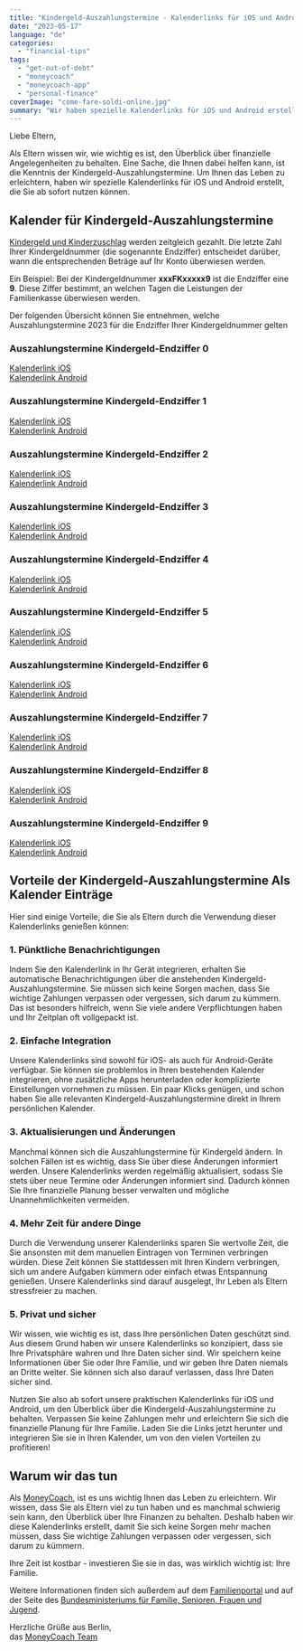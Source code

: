 ```yaml
---
title: "Kindergeld-Auszahlungstermine - Kalenderlinks für iOS und Android!"
date: "2023-05-17"
language: "de"
categories: 
  - "financial-tips"
tags: 
  - "get-out-of-debt"
  - "moneycoach"
  - "moneycoach-app"
  - "personal-finance"
coverImage: "come-fare-soldi-online.jpg"
summary: "Wir haben spezielle Kalenderlinks für iOS und Android erstellt, die Sie ab sofort nutzen können. Hier sind einige Vorteile, die Sie als Eltern durch die Verwendung dieser Kalenderlinks genießen können."
---
```


Liebe Eltern,

Als Eltern wissen wir, wie wichtig es ist, den Überblick über finanzielle Angelegenheiten zu behalten. Eine Sache, die Ihnen dabei helfen kann, ist die Kenntnis der Kindergeld-Auszahlungstermine. Um Ihnen das Leben zu erleichtern, haben wir spezielle Kalenderlinks für iOS und Android erstellt, die Sie ab sofort nutzen können.

## Kalender für Kindergeld-Auszahlungstermine

[Kindergeld und Kinderzuschlag](https://www.arbeitsagentur.de/familie-und-kinder/auszahlungstermine) werden zeitgleich gezahlt. Die letzte Zahl Ihrer Kindergeldnummer (die sogenannte Endziffer) entscheidet darüber, wann die entsprechenden Beträge auf Ihr Konto überwiesen werden. 

Ein Beispiel:
Bei der Kindergeldnummer **xxxFKxxxxx9** ist die Endziffer eine **9**. Diese Ziffer bestimmt, an welchen Tagen die Leistungen der Familienkasse überwiesen werden.

Der folgenden Übersicht können Sie entnehmen, welche Auszahlungstermine 2023 für die Endziffer Ihrer Kindergeldnummer gelten

### Auszahlungstermine Kindergeld-Endziffer 0
[Kalenderlink iOS](webcal://p48-caldav.icloud.com/published/2/MTAzNzQ5MTIyODkxMDM3NEKqGTi1UV-xx1sAgich7lZQ4-HhIF6LLnpHdMe0tgZ3NCT7h3jxtqHEmasH4ajFtMg79f56AvHb3xe0emiYDms)   
[Kalenderlink Android](https://p48-caldav.icloud.com/published/2/MTAzNzQ5MTIyODkxMDM3NEKqGTi1UV-xx1sAgich7lZQ4-HhIF6LLnpHdMe0tgZ3NCT7h3jxtqHEmasH4ajFtMg79f56AvHb3xe0emiYDms)

### Auszahlungstermine Kindergeld-Endziffer 1
[Kalenderlink iOS](webcal://p48-caldav.icloud.com/published/2/MTAzNzQ5MTIyODkxMDM3NEKqGTi1UV-xx1sAgich7lbS_B3jxzLc237myWdKS0QgTkXNxyJ4U5WdOPgxL9dgMYpRnD0aMo5HLgSTe8R1TB4)   
[Kalenderlink Android](https://p48-caldav.icloud.com/published/2/MTAzNzQ5MTIyODkxMDM3NEKqGTi1UV-xx1sAgich7lbS_B3jxzLc237myWdKS0QgTkXNxyJ4U5WdOPgxL9dgMYpRnD0aMo5HLgSTe8R1TB4)

### Auszahlungstermine Kindergeld-Endziffer 2
[Kalenderlink iOS](webcal://p48-caldav.icloud.com/published/2/MTAzNzQ5MTIyODkxMDM3NEKqGTi1UV-xx1sAgich7lY_m6Rz9OT0nQlYJ69FPMTSEWksTqwxbo4I8giyXwYBP6qbOVSFINFF3TBtMQXFHMA)   
[Kalenderlink Android](https://p48-caldav.icloud.com/published/2/MTAzNzQ5MTIyODkxMDM3NEKqGTi1UV-xx1sAgich7lY_m6Rz9OT0nQlYJ69FPMTSEWksTqwxbo4I8giyXwYBP6qbOVSFINFF3TBtMQXFHMA)

### Auszahlungstermine Kindergeld-Endziffer 3
[Kalenderlink iOS](webcal://p48-caldav.icloud.com/published/2/MTAzNzQ5MTIyODkxMDM3NEKqGTi1UV-xx1sAgich7laxU_CXuRQ5nWA-Ow7r-iq_zZ3OxopgR5MdIXg2TbVw1KEG-Hgw3p2_uZdfUixO_fk)   
[Kalenderlink Android](https://p48-caldav.icloud.com/published/2/MTAzNzQ5MTIyODkxMDM3NEKqGTi1UV-xx1sAgich7laxU_CXuRQ5nWA-Ow7r-iq_zZ3OxopgR5MdIXg2TbVw1KEG-Hgw3p2_uZdfUixO_fk)

### Auszahlungstermine Kindergeld-Endziffer 4
[Kalenderlink iOS](webcal://p48-caldav.icloud.com/published/2/MTAzNzQ5MTIyODkxMDM3NEKqGTi1UV-xx1sAgich7lZrNxsxPdHWkZJtUMUBtq_4inve-QGyQnOQJT3D00qLLB1DG3D6iKydPYZhjemNDT0)   
[Kalenderlink Android](https://p48-caldav.icloud.com/published/2/MTAzNzQ5MTIyODkxMDM3NEKqGTi1UV-xx1sAgich7lZrNxsxPdHWkZJtUMUBtq_4inve-QGyQnOQJT3D00qLLB1DG3D6iKydPYZhjemNDT0)

### Auszahlungstermine Kindergeld-Endziffer 5
[Kalenderlink iOS](webcal://p48-caldav.icloud.com/published/2/MTAzNzQ5MTIyODkxMDM3NEKqGTi1UV-xx1sAgich7la6SQSO0M_nJx1XUT_hgyi3IAgmec6AYiIInWRgXK8Qu3k6tHmW7MlcWLHKttVvFDk)   
[Kalenderlink Android](https://p48-caldav.icloud.com/published/2/MTAzNzQ5MTIyODkxMDM3NEKqGTi1UV-xx1sAgich7la6SQSO0M_nJx1XUT_hgyi3IAgmec6AYiIInWRgXK8Qu3k6tHmW7MlcWLHKttVvFDk)

### Auszahlungstermine Kindergeld-Endziffer 6
[Kalenderlink iOS](webcal://p48-caldav.icloud.com/published/2/MTAzNzQ5MTIyODkxMDM3NEKqGTi1UV-xx1sAgich7lYxgA6TLKhMQOGXJ-g-qIxreTrsT9WErokj7MtnBtzpLGxIyGbqsWzMbVNFIudBNZ0)   
[Kalenderlink Android](https://p48-caldav.icloud.com/published/2/MTAzNzQ5MTIyODkxMDM3NEKqGTi1UV-xx1sAgich7lYxgA6TLKhMQOGXJ-g-qIxreTrsT9WErokj7MtnBtzpLGxIyGbqsWzMbVNFIudBNZ0)

### Auszahlungstermine Kindergeld-Endziffer 7
[Kalenderlink iOS](webcal://p48-caldav.icloud.com/published/2/MTAzNzQ5MTIyODkxMDM3NEKqGTi1UV-xx1sAgich7lZDz6awS79Yi9Qhf31jFlEA8LCjcssHQ6N1Y8deTGwkGrTnioZsG-5olr5Rp7iQsiU)   
[Kalenderlink Android](https://p48-caldav.icloud.com/published/2/MTAzNzQ5MTIyODkxMDM3NEKqGTi1UV-xx1sAgich7lZDz6awS79Yi9Qhf31jFlEA8LCjcssHQ6N1Y8deTGwkGrTnioZsG-5olr5Rp7iQsiU)

### Auszahlungstermine Kindergeld-Endziffer 8
[Kalenderlink iOS](webcal://p48-caldav.icloud.com/published/2/MTAzNzQ5MTIyODkxMDM3NEKqGTi1UV-xx1sAgich7lZAylHlfs6XKS2cXPVcPpIogllRfKl62DLY8TKYVZMioABL-I7zidXnZ0LATilW4CU)   
[Kalenderlink Android](https://p48-caldav.icloud.com/published/2/MTAzNzQ5MTIyODkxMDM3NEKqGTi1UV-xx1sAgich7lZAylHlfs6XKS2cXPVcPpIogllRfKl62DLY8TKYVZMioABL-I7zidXnZ0LATilW4CU)

### Auszahlungstermine Kindergeld-Endziffer 9
[Kalenderlink iOS](webcal://p48-caldav.icloud.com/published/2/MTAzNzQ5MTIyODkxMDM3NEKqGTi1UV-xx1sAgich7la4O74l1-IUbKy4YXGZSWE2_wveCBk7fxUrW_urlUadgEhgZkJ84-GbVdjEMQYXX2o)   
[Kalenderlink Android](https://p48-caldav.icloud.com/published/2/MTAzNzQ5MTIyODkxMDM3NEKqGTi1UV-xx1sAgich7la4O74l1-IUbKy4YXGZSWE2_wveCBk7fxUrW_urlUadgEhgZkJ84-GbVdjEMQYXX2o)

## Vorteile der Kindergeld-Auszahlungstermine Als Kalender Einträge
Hier sind einige Vorteile, die Sie als Eltern durch die Verwendung dieser Kalenderlinks genießen können:

### 1. Pünktliche Benachrichtigungen
Indem Sie den Kalenderlink in Ihr Gerät integrieren, erhalten Sie automatische Benachrichtigungen über die anstehenden Kindergeld-Auszahlungstermine. Sie müssen sich keine Sorgen machen, dass Sie wichtige Zahlungen verpassen oder vergessen, sich darum zu kümmern. Das ist besonders hilfreich, wenn Sie viele andere Verpflichtungen haben und Ihr Zeitplan oft vollgepackt ist.

### 2. Einfache Integration
Unsere Kalenderlinks sind sowohl für iOS- als auch für Android-Geräte verfügbar. Sie können sie problemlos in Ihren bestehenden Kalender integrieren, ohne zusätzliche Apps herunterladen oder komplizierte Einstellungen vornehmen zu müssen. Ein paar Klicks genügen, und schon haben Sie alle relevanten Kindergeld-Auszahlungstermine direkt in Ihrem persönlichen Kalender.

### 3. Aktualisierungen und Änderungen
Manchmal können sich die Auszahlungstermine für Kindergeld ändern. In solchen Fällen ist es wichtig, dass Sie über diese Änderungen informiert werden. Unsere Kalenderlinks werden regelmäßig aktualisiert, sodass Sie stets über neue Termine oder Änderungen informiert sind. Dadurch können Sie Ihre finanzielle Planung besser verwalten und mögliche Unannehmlichkeiten vermeiden.

### 4. Mehr Zeit für andere Dinge
Durch die Verwendung unserer Kalenderlinks sparen Sie wertvolle Zeit, die Sie ansonsten mit dem manuellen Eintragen von Terminen verbringen würden. Diese Zeit können Sie stattdessen mit Ihren Kindern verbringen, sich um andere Aufgaben kümmern oder einfach etwas Entspannung genießen. Unsere Kalenderlinks sind darauf ausgelegt, Ihr Leben als Eltern stressfreier zu machen.

### 5. Privat und sicher
Wir wissen, wie wichtig es ist, dass Ihre persönlichen Daten geschützt sind. Aus diesem Grund haben wir unsere Kalenderlinks so konzipiert, dass sie Ihre Privatsphäre wahren und Ihre Daten sicher sind. Wir speichern keine Informationen über Sie oder Ihre Familie, und wir geben Ihre Daten niemals an Dritte weiter. Sie können sich also darauf verlassen, dass Ihre Daten sicher sind.

Nutzen Sie also ab sofort unsere praktischen Kalenderlinks für iOS und Android, um den Überblick über die Kindergeld-Auszahlungstermine zu behalten. Verpassen Sie keine Zahlungen mehr und erleichtern Sie sich die finanzielle Planung für Ihre Familie. Laden Sie die Links jetzt herunter und integrieren Sie sie in Ihren Kalender, um von den vielen Vorteilen zu profitieren!

## Warum wir das tun
Als [MoneyCoach](/de), ist es uns wichtig Ihnen das Leben zu erleichtern. Wir wissen, dass Sie als Eltern viel zu tun haben und es manchmal schwierig sein kann, den Überblick über Ihre Finanzen zu behalten. Deshalb haben wir diese Kalenderlinks erstellt, damit Sie sich keine Sorgen mehr machen müssen, dass Sie wichtige Zahlungen verpassen oder vergessen, sich darum zu kümmern.


Ihre Zeit ist kostbar - investieren Sie sie in das, was wirklich wichtig ist: Ihre Familie.

Weitere Informationen finden sich außerdem auf dem [Familienportal](https://familienportal.de/) und auf der Seite des [Bundesministeriums für Familie, Senioren, Frauen und Jugend](https://www.bmfsfj.de/bmfsfj/themen/familie/familienleistungen/kindergeld/kindergeld-73892).

Herzliche Grüße aus Berlin,  
das [MoneyCoach Team](/)